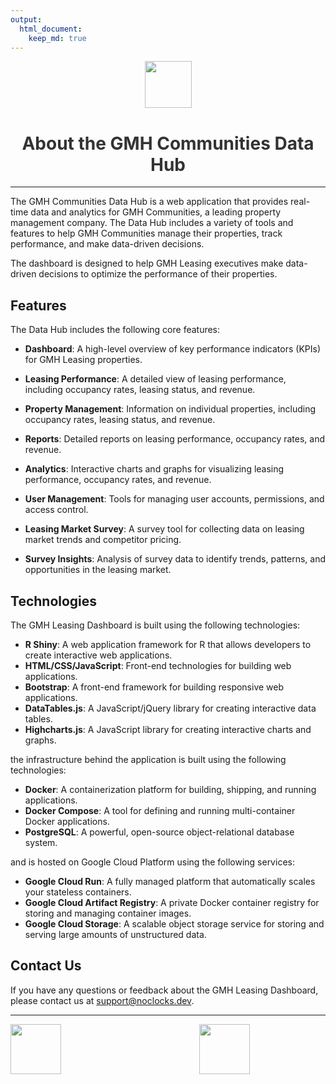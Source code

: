 ```yaml
---
output:
  html_document:
    keep_md: true
---
```


<center>
<img src="images/gmh-logo.svg" width="auto" height="75px" />
<h1 style="color: #333333;">About the GMH Communities Data Hub</h1>
</center>

***

The GMH Communities Data Hub is a web application that provides real-time data and analytics for GMH Communities, a leading property management company. The Data Hub includes a variety of tools and features to help GMH Communities manage their properties, track performance, and make data-driven decisions.

The dashboard is designed to help GMH Leasing executives make data-driven decisions to optimize the performance of
their properties.

## Features

The Data Hub includes the following core features:

- **Dashboard**: A high-level overview of key performance indicators (KPIs) for GMH Leasing properties.

- **Leasing Performance**: A detailed view of leasing performance, including occupancy rates, leasing status, and revenue.

- **Property Management**: Information on individual properties, including occupancy rates, leasing status, and revenue.

- **Reports**: Detailed reports on leasing performance, occupancy rates, and revenue.

- **Analytics**: Interactive charts and graphs for visualizing leasing performance, occupancy rates, and revenue.

- **User Management**: Tools for managing user accounts, permissions, and access control.

- **Leasing Market Survey**: A survey tool for collecting data on leasing market trends and competitor pricing.

- **Survey Insights**: Analysis of survey data to identify trends, patterns, and opportunities in the leasing market.

## Technologies

The GMH Leasing Dashboard is built using the following technologies:

- **R Shiny**: A web application framework for R that allows developers to create interactive web applications.
- **HTML/CSS/JavaScript**: Front-end technologies for building web applications.
- **Bootstrap**: A front-end framework for building responsive web applications.
- **DataTables.js**: A JavaScript/jQuery library for creating interactive data tables.
- **Highcharts.js**: A JavaScript library for creating interactive charts and graphs.

the infrastructure behind the application is built using the following technologies:

- **Docker**: A containerization platform for building, shipping, and running applications.
- **Docker Compose**: A tool for defining and running multi-container Docker applications.
- **PostgreSQL**: A powerful, open-source object-relational database system.

and is hosted on Google Cloud Platform using the following services:

- **Google Cloud Run**: A fully managed platform that automatically scales your stateless containers.
- **Google Cloud Artifact Registry**: A private Docker container registry for storing and managing container images.
- **Google Cloud Storage**: A scalable object storage service for storing and serving large amounts of unstructured data.

## Contact Us

If you have any questions or feedback about the GMH Leasing Dashboard, please contact us at [support@noclocks.dev](mailto:support@noclocks.dev).

***

<span>
<img src="images/gmh-logo.svg" style="float: left; width: 40%; height: 80px; margin-right: 10px;"/>
<img src="images/noclocks.svg" style="float: right; width: 40%; height: 80px;"/>
</span>

